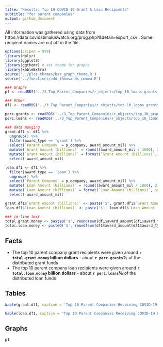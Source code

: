 ```yaml
---
title: "Results: Top 10 COVID-19 Grant & Loan Recipients"
subtitle: "for parent companies"
output: github_document
---
```


All information was gathered using data from https://data.covidstimuluswatch.org/prog.php?&detail=export_csv . Some recipient names are cut off in the file.

```r
options(scipen = 999)
library(dplyr)
library(ggplot2)
library(ggthemr) # set theme for graphs
library(kableExtra)
source('../plot_themes/bar_graph_theme.R')
source('../functions/add_thousands_comma.R')

### Graphs
p1 <- readRDS('../3_Top_Parent_Companies/r_objects/top_10_loans_grants_graph.rds') # bar graph of top 10 parent company recipients of loans and grants

### Other
df1 <- readRDS('../3_Top_Parent_Companies/r_objects/top_10_loans_grants.rds') # data frame of top 10 parent company recipients of loans and grants

perc.grants <- readRDS('../3_Top_Parent_Companies/r_objects/top_10_grants_received_perc.rds') # percentage of money in grants received by top 10 relative to all allocated money
perc.loans <- readRDS('../3_Top_Parent_Companies/r_objects/top_10_loans_received_perc.rds') # percentage of money in loans received by top 10 relative to all allocated money
```

```r
### data munging
grant.df1 <- df1 %>% 
  ungroup() %>%
  filter(award_type == 'grant') %>%
  select(`Parent Company` = p_company, award_amount_mil) %>%
  mutate(`Grant Amount (billions)` = round((award_amount_mil / 1000), 2)) %>%
  mutate(`Grant Amount (billions)` = format(`Grant Amount (billions)`, scientific = FALSE, digits = 2)) %>%
  select(-award_amount_mil)

loan.df1 <- df1 %>% 
  filter(award_type == 'loan') %>%
  ungroup() %>%
  select(`Parent Company` = p_company, award_amount_mil) %>%
  mutate(`Loan Amount (billions)` = round((award_amount_mil / 1000), 2)) %>%
  mutate(`Loan Amount (billions)` = format(`Loan Amount (billions)`, scientific = FALSE, digits = 2)) %>%
  select(-award_amount_mil)

grant.df1$`Grant Amount (billions)` <- paste('$', grant.df1$`Grant Amount (billions)`)
loan.df1$`Loan Amount (billions)` <- paste('$', loan.df1$`Loan Amount (billions)`)
```

```r
### in-line text
total.grant.money <- paste0('$', round(sum(df1$award_amount[df1$award_type == 'grant']) / 1000000000, 1))
total.loan.money <- paste0('$', round(sum(df1$award_amount[df1$award_type == 'loan']) / 1000000000, 1))
```

## Facts

* The top 10 parent company grant recipients were given around <B>`r total.grant.money` billion dollars</B> - about <B>`r perc.grants`%</B> of the distributed grant funds
* The top 10 parent company loan recipients were given around <B>`r total.loan.money` billion dollars</B> - about <B>`r perc.loans`%</B> of the distributed loan funds

## Tables

```r
kable(grant.df1, caption = 'Top 10 Parent Companies Receiving COVID-19 Grants')
```

```r
kable(loan.df1, caption = 'Top 10 Parent Companies Receiving COVID-19 Loans')
```

## Graphs

```r
p1
```
